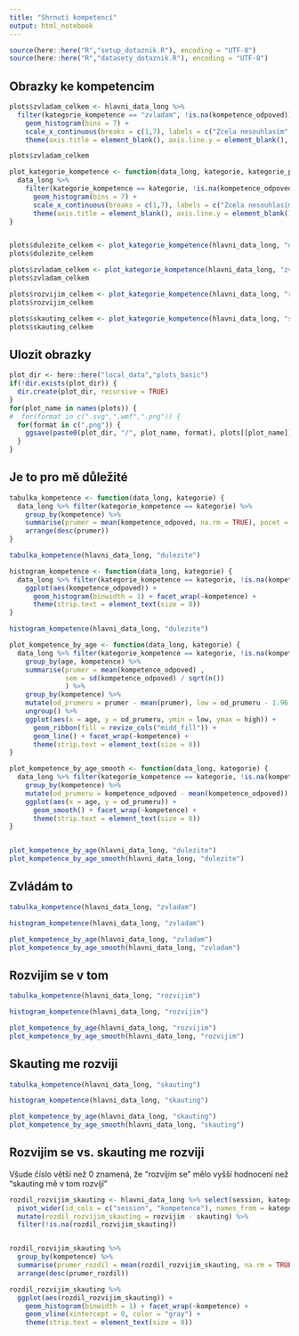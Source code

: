 ```yaml
---
title: "Shrnutí kompetencí"
output: html_notebook
---
```



```r
source(here::here("R","setup_dotaznik.R"), encoding = "UTF-8")
source(here::here("R","datasety_dotaznik.R"), encoding = "UTF-8")
```


## Obrazky ke kompetencim

```r
plots$zvladam_celkem <- hlavni_data_long %>% 
  filter(kategorie_kompetence == "zvladam", !is.na(kompetence_odpoved)) %>% ggplot(aes(x = kompetence_odpoved)) +
    geom_histogram(bins = 7) +
    scale_x_continuous(breaks = c(1,7), labels = c("Zcela nesouhlasím", "Zcela souhlasím")) +
    theme(axis.title = element_blank(), axis.line.y = element_blank(), axis.title.y = element_blank(), axis.ticks.y = element_blank(), axis.text.y = element_blank()) + ggtitle('Celkové rozložení odpovědí \nZvládám to velmi dobře"')

plots$zvladam_celkem
```

```r
plot_kategorie_kompetence <- function(data_long, kategorie, kategorie_popis) {
  data_long %>% 
    filter(kategorie_kompetence == kategorie, !is.na(kompetence_odpoved)) %>% ggplot(aes(x = kompetence_odpoved)) +
      geom_histogram(bins = 7) +
      scale_x_continuous(breaks = c(1,7), labels = c("Zcela nesouhlasím", "Zcela souhlasím")) +
      theme(axis.title = element_blank(), axis.line.y = element_blank(), axis.title.y = element_blank(), axis.ticks.y = element_blank(), axis.text.y = element_blank()) + ggtitle(paste0('Celkové rozložení odpovědí "', kategorie_popis,'"'))
}


plots$dulezite_celkem <- plot_kategorie_kompetence(hlavni_data_long, "dulezite", popis_pro_plot(hlavni_data, "duchovni_zivot.dulezite"))
plots$dulezite_celkem
```

```r
plots$zvladam_celkem <- plot_kategorie_kompetence(hlavni_data_long, "zvladam", popis_pro_plot(hlavni_data, "duchovni_zivot.zvladam"))
plots$zvladam_celkem

```

```r
plots$rozvijim_celkem <- plot_kategorie_kompetence(hlavni_data_long, "rozvijim", popis_pro_plot(hlavni_data, "duchovni_zivot.rozvijim"))
plots$rozvijim_celkem

```

```r
plots$skauting_celkem <- plot_kategorie_kompetence(hlavni_data_long, "skauting", popis_pro_plot(hlavni_data, "duchovni_zivot.skauting"))
plots$skauting_celkem

```

## Ulozit obrazky

```r
plot_dir <- here::here("local_data","plots_basic")
if(!dir.exists(plot_dir)) {
  dir.create(plot_dir, recursive = TRUE)
}
for(plot_name in names(plots)) {
#  for(format in c(".svg",".wmf",".png")) {
  for(format in c(".png")) {
    ggsave(paste0(plot_dir, "/", plot_name, format), plots[[plot_name]], width = default_plot_width, height = default_plot_height)
  }
}
```




## Je to pro mě důležité



```r
tabulka_kompetence <- function(data_long, kategorie) {
  data_long %>% filter(kategorie_kompetence == kategorie) %>%
    group_by(kompetence) %>%
    summarise(prumer = mean(kompetence_odpoved, na.rm = TRUE), pocet = sum(!is.na(kompetence_odpoved))) %>%
    arrange(desc(prumer))
}

tabulka_kompetence(hlavni_data_long, "dulezite")
```

```r
histogram_kompetence <- function(data_long, kategorie) {
  data_long %>% filter(kategorie_kompetence == kategorie, !is.na(kompetence_odpoved)) %>%
    ggplot(aes(kompetence_odpoved)) +
      geom_histogram(binwidth = 1) + facet_wrap(~kompetence) +
      theme(strip.text = element_text(size = 8))
}

histogram_kompetence(hlavni_data_long, "dulezite")
```

```r
plot_kompetence_by_age <- function(data_long, kategorie) {
  data_long %>% filter(kategorie_kompetence == kategorie, !is.na(kompetence_odpoved), age >= 15, age <= 26) %>%
    group_by(age, kompetence) %>%
    summarise(prumer = mean(kompetence_odpoved) ,
              sem = sd(kompetence_odpoved) / sqrt(n())
              ) %>%
    group_by(kompetence) %>%
    mutate(od_prumeru = prumer - mean(prumer), low = od_prumeru - 1.96 * sem, high = od_prumeru + 1.96 * sem) %>%
    ungroup() %>%
    ggplot(aes(x = age, y = od_prumeru, ymin = low, ymax = high)) +
      geom_ribbon(fill = revize_cols("midd_fill")) +
      geom_line() + facet_wrap(~kompetence) +
      theme(strip.text = element_text(size = 8))
}

plot_kompetence_by_age_smooth <- function(data_long, kategorie) {
  data_long %>% filter(kategorie_kompetence == kategorie, !is.na(kompetence_odpoved), age >= 15, age <= 26) %>%
    group_by(kompetence) %>%
    mutate(od_prumeru = kompetence_odpoved - mean(kompetence_odpoved)) %>%
    ggplot(aes(x = age, y = od_prumeru)) +
      geom_smooth() + facet_wrap(~kompetence) +
      theme(strip.text = element_text(size = 8)) 
}


plot_kompetence_by_age(hlavni_data_long, "dulezite")
plot_kompetence_by_age_smooth(hlavni_data_long, "dulezite")
```

## Zvládám to

```r
tabulka_kompetence(hlavni_data_long, "zvladam")
```

```r
histogram_kompetence(hlavni_data_long, "zvladam")
```


```r
plot_kompetence_by_age(hlavni_data_long, "zvladam")
plot_kompetence_by_age_smooth(hlavni_data_long, "zvladam")
```

## Rozvijim se v tom

```r
tabulka_kompetence(hlavni_data_long, "rozvijim")
```

```r
histogram_kompetence(hlavni_data_long, "rozvijim")
```

```r
plot_kompetence_by_age(hlavni_data_long, "rozvijim")
plot_kompetence_by_age_smooth(hlavni_data_long, "rozvijim")
```

## Skauting me rozviji

```r
tabulka_kompetence(hlavni_data_long, "skauting")
```

```r
histogram_kompetence(hlavni_data_long, "skauting")
```

```r
plot_kompetence_by_age(hlavni_data_long, "skauting")
plot_kompetence_by_age_smooth(hlavni_data_long, "skauting")
```

## Rozvijim se vs. skauting me rozviji

Všude číslo větší než 0 znamená, že "rozvíjím se" mělo vyšší hodnocení než "skauting mě v tom rozvíjí"

```r
rozdil_rozvijim_skauting <- hlavni_data_long %>% select(session, kategorie_kompetence, kompetence_odpoved, kompetence) %>% filter(kategorie_kompetence %in% c("rozvijim","skauting")) %>%
  pivot_wider(id_cols = c("session", "kompetence"), names_from = kategorie_kompetence, values_from = kompetence_odpoved) %>%
  mutate(rozdil_rozvijim_skauting = rozvijim - skauting) %>%
  filter(!is.na(rozdil_rozvijim_skauting))


rozdil_rozvijim_skauting %>%
  group_by(kompetence) %>%
  summarise(prumer_rozdil = mean(rozdil_rozvijim_skauting, na.rm = TRUE), pocet = sum(!is.na(rozdil_rozvijim_skauting))) %>%
  arrange(desc(prumer_rozdil))


```

```r
rozdil_rozvijim_skauting %>%
  ggplot(aes(rozdil_rozvijim_skauting)) +
    geom_histogram(binwidth = 1) + facet_wrap(~kompetence) +
    geom_vline(xintercept = 0, color = "gray") +
    theme(strip.text = element_text(size = 8))
```

```r

```


